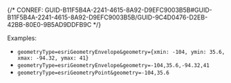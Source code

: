 

{/* CONREF: GUID-B11F5B4A-2241-4615-8A92-D9EFC9003B5B#GUID-B11F5B4A-2241-4615-8A92-D9EFC9003B5B/GUID-9C4D0476-D2EB-42BB-80E0-9B5AD9DDFB9C  */}

Examples:

-   `geometryType=esriGeometryEnvelope&geometry={xmin: -104, ymin: 35.6, xmax: -94.32, ymax: 41}` 
-   `geometryType=esriGeometryEnvelope&geometry=-104,35.6,-94.32,41` 
-   `geometryType=esriGeometryPoint&geometry=-104,35.6` 
